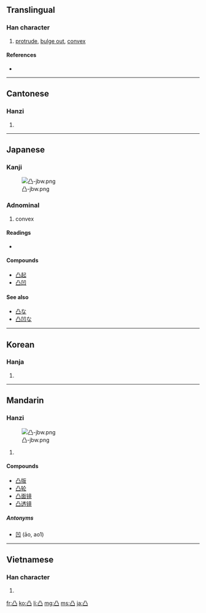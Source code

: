 ==Translingual==

===Han character===
{{Han char|rn=17|rad=凵|as=03|sn=5|four=7777<sub>7</sub>|canj=月尸尸 (BSS)}}

# [[protrude]], [[bulge out]], [[convex]]

====References====
* {{Han ref|kx=0135.090|dkj=01809|dj=0301.050|hdz=10307.060|uh=51F8|ud=20984|bh=A559|bd=42329}}

----

==Cantonese==

===Hanzi===
{{yue-hanzi|jyut=|y=[[dat6]]}}

# {{defn|Cantonese|sort=凵03}}

----

==Japanese==

===Kanji===
{{ja-kanji|grade=c|rs=凵03}}
[[File:凸-jbw.png|right|thumb]]

===Adnominal===
{{ja-pos|k|adnominal|hira=でこ|rom=deko|hidx=てこ}}

# convex

====Readings====
* {{ja-readings|on=[[とつ]] (totsu)|kun=[[でこ]] (deko)}}

====Compounds====
* [[凸起]]
* [[凸凹]]

====See also====
* [[凸な]]
* [[凸凹な]]

----

==Korean==

===Hanja===
{{ko-hanja|hangeul=[[철]], [[돌]]|rv=cheol, dol|mr=ch'ŏl, tol}}

# {{defn|Korean|sort=凵03}}

----

==Mandarin==

===Hanzi===
{{cmn-hanzi|pin=[[tū]] ([[tu1]])|wg=[[t'u1|t'u<sup>1</sup>]]}}
[[File:凸-jbw.png|right|thumb]]

# {{defn|Mandarin|sort=凵03}}

====Compounds====
* [[凸版]]
* [[凸轮]]
* [[凸面镜]]
* [[凸透镜]]

=====Antonyms=====
* [[凹]] (āo, ao1)

----

==Vietnamese==

===Han character===
{{vi-hantu|[[đột]]|rs=凵03}}

# {{defn|Vietnamese|sort=凵03}}

[[fr:凸]]
[[ko:凸]]
[[li:凸]]
[[mg:凸]]
[[ms:凸]]
[[ja:凸]]